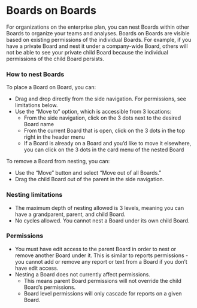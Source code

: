 # Boards on Boards

For organizations on the enterprise plan, you can nest Boards within other Boards to organize your teams and analyses. Boards on Boards are visible based on existing permissions of the individual Boards. For example, if you have a private Board and nest it under a company-wide Board, others will not be able to see your private child Board because the individual permissions of the child Board persists. 

### How to nest Boards

To place a Board on Board, you can:

- Drag and drop directly from the side navigation. For permissions, see limitations below.    
- Use the “Move to” option, which is accessible from 3 locations:
    - From the side navigation, click on the 3 dots next to the desired Board name
    - From the current Board that is open, click on the 3 dots in the top right in the header menu        
    - If a Board is already on a Board and you’d like to move it elsewhere, you can click on the 3 dots in the card menu of the nested Board        

To remove a Board from nesting, you can:

- Use the “Move” button and select “Move out of all Boards.”
- Drag the child Board out of the parent in the side navigation.

### Nesting limitations

- The maximum depth of nesting allowed is 3 levels, meaning you can have a grandparent, parent, and child Board.
- No cycles allowed. You cannot nest a Board under its own child Board.

### Permissions

- You must have edit access to the parent Board in order to nest or remove another Board under it. This is similar to reports permissions - you cannot add or remove any report or text from a Board if you don’t have edit access.
- Nesting a Board does not currently affect permissions.
    - This means parent Board permissions will not override the child Board’s permissions.
    - Board level permissions will only cascade for reports on a given Board.
